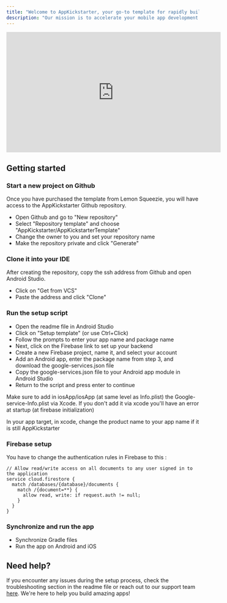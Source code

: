```yaml
--- 
title: "Welcome to AppKickstarter, your go-to template for rapidly building MVPs on Android and iOS platforms !"
description: "Our mission is to accelerate your mobile app development journey by providing a well-organized project structure, essential app features, and seamless integration with Firebase backend services. With AppKickstarter, you can focus on what truly matters - bringing your unique app idea to life, while we take care of the groundwork. Let's kickstart your app development adventure together!"  
--- 
```


<iframe 
    width="560" 
    height="315" 
    src="https://www.youtube.com/embed/a56Jr2iT-2U" 
    title="YouTube video player"
    frameborder="0" 
    allow="accelerometer; autoplay; clipboard-write; encrypted-media; gyroscope; picture-in-picture; web-share" 
    allowfullscreen
    class="mx-auto">
 </iframe>

## Getting started

### Start a new project on Github

Once you have purchased the template from Lemon Squeezie, you will have access to the AppKickstarter Github repository.

- Open Github and go to "New repository"
- Select "Repository template" and choose "AppKickstarter/AppKickstarterTemplate"
- Change the owner to you and set your repository name
- Make the repository private and click "Generate"

### Clone it into your IDE

After creating the repository, copy the ssh address from Github and open Android Studio.

- Click on "Get from VCS"
- Paste the address and click "Clone"

### Run the setup script

- Open the readme file in Android Studio
- Click on "Setup template" (or use Ctrl+Click)
- Follow the prompts to enter your app name and package name
- Next, click on the Firebase link to set up your backend
- Create a new Firebase project, name it, and select your account
- Add an Android app, enter the package name from step 3, and download the google-services.json file
- Copy the google-services.json file to your Android app module in Android Studio
- Return to the script and press enter to continue


Make sure to add in iosApp/iosApp (at same level as Info.plist) the Google-service-Info.plist via Xcode. 
If you don't add it via xcode you'll have an error at startup (at firebase initialization)

In your app target, in xcode, change the product name to your app name if it is still AppKickstarter

### Firebase setup

You have to change the authentication rules in Firebase to this : 

``` 
// Allow read/write access on all documents to any user signed in to the application
service cloud.firestore {
  match /databases/{database}/documents {
    match /{document=**} {
      allow read, write: if request.auth != null;
    }
  }
}
```

### Synchronize and run the app

- Synchronize Gradle files
- Run the app on Android and iOS

## Need help?

If you encounter any issues during the setup process, check the troubleshooting section in the readme file or reach out to our support team [here](/contact). We're here to help you build amazing apps!
